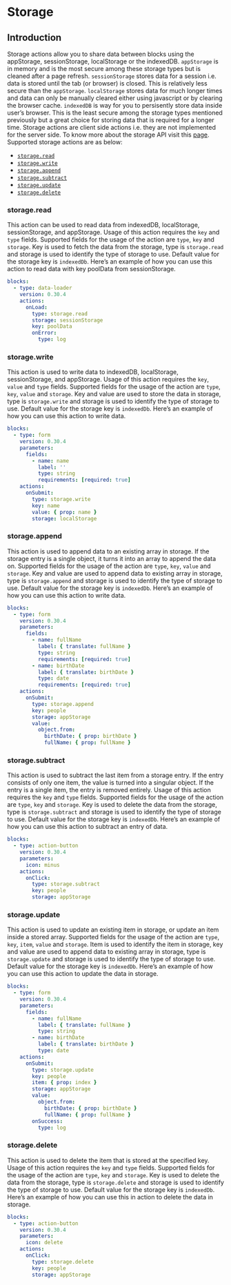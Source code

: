 
# Storage

## Introduction

Storage actions allow you to share data between blocks using the appStorage, sessionStorage,
localStorage or the indexedDB. `appStorage` is in memory and is the most secure among these storage
types but is cleaned after a page refresh. `sessionStorage` stores data for a session i.e. data is
stored until the tab (or browser) is closed. This is relatively less secure than the `appStorage`.
`localStorage` stores data for much longer times and data can only be manually cleared either using
javascript or by clearing the browser cache. `indexedDB` is way for you to persisently store data
inside user’s browser. This is the least secure among the storage types mentioned previously but a
great choice for storing data that is required for a longer time. Storage actions are client side
actions i.e. they are not implemented for the server side. To know more about the storage API visit
this [page](../03-guides/storage.md). Supported storage actions are as below:

- [`storage.read`](#storageread)
- [`storage.write`](#storagewrite)
- [`storage.append`](#storageappend)
- [`storage.subtract`](#storagesubtract)
- [`storage.update`](#storageupdate)
- [`storage.delete`](#storagedelete)

### storage.read<Side name="storage.read" />

This action can be used to read data from indexedDB, localStorage, sessionStorage, and appStorage.
Usage of this action requires the `key` and `type` fields. Supported fields for the usage of the
action are `type`, `key` and `storage`. Key is used to fetch the data from the storage, type is
`storage.read` and storage is used to identify the type of storage to use. Default value for the
storage key is `indexedDb`. Here’s an example of how you can use this action to read data with key
poolData from sessionStorage.

```yaml validate blocks-snippet
blocks:
  - type: data-loader
    version: 0.30.4
    actions:
      onLoad:
        type: storage.read
        storage: sessionStorage
        key: poolData
        onError:
          type: log
```

### storage.write<Side name="storage.write" />

This action is used to write data to indexedDB, localStorage, sessionStorage, and appStorage. Usage
of this action requires the `key`, `value` and `type` fields. Supported fields for the usage of the
action are `type`, `key`, `value` and `storage`. Key and value are used to store the data in
storage, type is `storage.write` and storage is used to identify the type of storage to use. Default
value for the storage key is `indexedDb`. Here’s an example of how you can use this action to write
data.

```yaml validate blocks-snippet
blocks:
  - type: form
    version: 0.30.4
    parameters:
      fields:
        - name: name
          label: ''
          type: string
          requirements: [required: true]
    actions:
      onSubmit:
        type: storage.write
        key: name
        value: { prop: name }
        storage: localStorage
```

### storage.append<Side name="storage.append" />

This action is used to append data to an existing array in storage. If the storage entry is a single
object, it turns it into an array to append the data on. Supported fields for the usage of the
action are `type`, `key`, `value` and `storage`. Key and value are used to append data to existing
array in storage, type is `storage.append` and storage is used to identify the type of storage to
use. Default value for the storage key is `indexedDb`. Here’s an example of how you can use this
action to write data.

```yaml validate blocks-snippet
blocks:
  - type: form
    version: 0.30.4
    parameters:
      fields:
        - name: fullName
          label: { translate: fullName }
          type: string
          requirements: [required: true]
        - name: birthDate
          label: { translate: birthDate }
          type: date
          requirements: [required: true]
    actions:
      onSubmit:
        type: storage.append
        key: people
        storage: appStorage
        value:
          object.from:
            birthDate: { prop: birthDate }
            fullName: { prop: fullName }
```

### storage.subtract<Side name="storage.subtract" />

This action is used to subtract the last item from a storage entry. If the entry consists of only
one item, the value is turned into a singular object. If the entry is a single item, the entry is
removed entirely. Usage of this action requires the `key` and `type` fields. Supported fields for
the usage of the action are `type`, `key` and `storage`. Key is used to delete the data from the
storage, type is `storage.subtract` and storage is used to identify the type of storage to use.
Default value for the storage key is `indexedDb`. Here’s an example of how you can use this action
to subtract an entry of data.

```yaml validate blocks-snippet
blocks:
  - type: action-button
    version: 0.30.4
    parameters:
      icon: minus
    actions:
      onClick:
        type: storage.subtract
        key: people
        storage: appStorage
```

### storage.update<Side name="storage.update" />

This action is used to update an existing item in storage, or update an item inside a stored array.
Supported fields for the usage of the action are `type`, `key`, `item`, `value` and `storage`. Item
is used to identify the item in storage, key and value are used to append data to existing array in
storage, type is `storage.update` and storage is used to identify the type of storage to use.
Default value for the storage key is `indexedDb`. Here’s an example of how you can use this action
to update the data in storage.

```yaml validate blocks-snippet
blocks:
  - type: form
    version: 0.30.4
    parameters:
      fields:
        - name: fullName
          label: { translate: fullName }
          type: string
        - name: birthDate
          label: { translate: birthDate }
          type: date
    actions:
      onSubmit:
        type: storage.update
        key: people
        item: { prop: index }
        storage: appStorage
        value:
          object.from:
            birthDate: { prop: birthDate }
            fullName: { prop: fullName }
        onSuccess:
          type: log
```

### storage.delete<Side name="storage.delete" />

This action is used to delete the item that is stored at the specified key. Usage of this action
requires the `key` and `type` fields. Supported fields for the usage of the action are `type`, `key`
and `storage`. Key is used to delete the data from the storage, type is `storage.delete` and storage
is used to identify the type of storage to use. Default value for the storage key is `indexedDb`.
Here’s an example of how you can use this in action to delete the data in storage.

```yaml validate blocks-snippet
blocks:
  - type: action-button
    version: 0.30.4
    parameters:
      icon: delete
    actions:
      onClick:
        type: storage.delete
        key: people
        storage: appStorage
```
